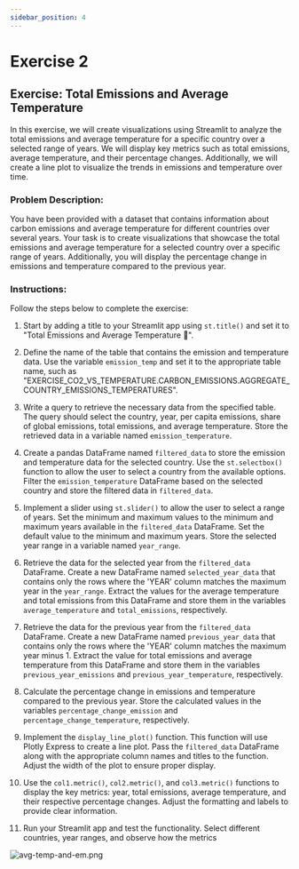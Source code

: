 ```yaml
---
sidebar_position: 4
---
```


# Exercise 2

## Exercise: Total Emissions and Average Temperature

In this exercise, we will create visualizations using Streamlit to analyze the total emissions and average temperature for a specific country over a selected range of years. We will display key metrics such as total emissions, average temperature, and their percentage changes. Additionally, we will create a line plot to visualize the trends in emissions and temperature over time.

### Problem Description:
You have been provided with a dataset that contains information about carbon emissions and average temperature for different countries over several years. Your task is to create visualizations that showcase the total emissions and average temperature for a selected country over a specific range of years. Additionally, you will display the percentage change in emissions and temperature compared to the previous year.

### Instructions:
Follow the steps below to complete the exercise:

1. Start by adding a title to your Streamlit app using `st.title()` and set it to "Total Emissions and Average Temperature 🚀".

2. Define the name of the table that contains the emission and temperature data. Use the variable `emission_temp` and set it to the appropriate table name, such as "EXERCISE_CO2_VS_TEMPERATURE.CARBON_EMISSIONS.AGGREGATE_COUNTRY_EMISSIONS_TEMPERATURES".

3. Write a query to retrieve the necessary data from the specified table. The query should select the country, year, per capita emissions, share of global emissions, total emissions, and average temperature. Store the retrieved data in a variable named `emission_temperature`.

4. Create a pandas DataFrame named `filtered_data` to store the emission and temperature data for the selected country. Use the `st.selectbox()` function to allow the user to select a country from the available options. Filter the `emission_temperature` DataFrame based on the selected country and store the filtered data in `filtered_data`.

5. Implement a slider using `st.slider()` to allow the user to select a range of years. Set the minimum and maximum values to the minimum and maximum years available in the `filtered_data` DataFrame. Set the default value to the minimum and maximum years. Store the selected year range in a variable named `year_range`.

6. Retrieve the data for the selected year from the `filtered_data` DataFrame. Create a new DataFrame named `selected_year_data` that contains only the rows where the 'YEAR' column matches the maximum year in the `year_range`. Extract the values for the average temperature and total emissions from this DataFrame and store them in the variables `average_temperature` and `total_emissions`, respectively.

7. Retrieve the data for the previous year from the `filtered_data` DataFrame. Create a new DataFrame named `previous_year_data` that contains only the rows where the 'YEAR' column matches the maximum year minus 1. Extract the value for total emissions and average temperature from this DataFrame and store them in the variables `previous_year_emissions` and `previous_year_temperature`, respectively.

8. Calculate the percentage change in emissions and temperature compared to the previous year. Store the calculated values in the variables `percentage_change_emission` and `percentage_change_temperature`, respectively.

9. Implement the `display_line_plot()` function. This function will use Plotly Express to create a line plot. Pass the `filtered_data` DataFrame along with the appropriate column names and titles to the function. Adjust the width of the plot to ensure proper display.

10. Use the `col1.metric()`, `col2.metric()`, and `col3.metric()` functions to display the key metrics: year, total emissions, average temperature, and their respective percentage changes. Adjust the formatting and labels to provide clear information.

11. Run your Streamlit app and test the functionality. Select different countries, year ranges, and observe how the metrics


![avg-temp-and-em.png](./assets/avg-temp-and-em.png)